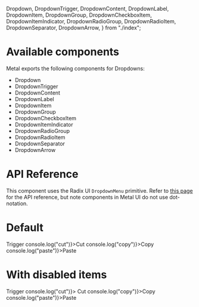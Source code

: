   Dropdown,
  DropdownTrigger,
  DropdownContent,
  DropdownLabel,
  DropdownItem,
  DropdownGroup,
  DropdownCheckboxItem,
  DropdownItemIndicator,
  DropdownRadioGroup,
  DropdownRadioItem,
  DropdownSeparator,
  DropdownArrow,
} from "./index";

<Meta title="DropdownThree" component={Dropdown} />

# Available components

Metal exports the following components for Dropdowns:

- Dropdown
- DropdownTrigger
- DropdownContent
- DropdownLabel
- DropdownItem
- DropdownGroup
- DropdownCheckboxItem
- DropdownItemIndicator
- DropdownRadioGroup
- DropdownRadioItem
- DropdownSeparator
- DropdownArrow

# API Reference

This component uses the Radix UI `DropdownMenu` primitive. Refer to [this page](https://radix-ui.com/primitives/docs/components/dropdown-menu#api-reference) for the API reference, but note components in Metal UI do not use dot-notation.

# Default

<Preview>
  <Story name="Default">
    <Dropdown>
      <DropdownTrigger>Trigger</DropdownTrigger>
      <DropdownContent>
        <DropdownItem onSelect={() => console.log("cut")}>Cut</DropdownItem>
        <DropdownItem onSelect={() => console.log("copy")}>Copy</DropdownItem>
        <DropdownItem onSelect={() => console.log("paste")}>Paste</DropdownItem>
        <DropdownArrow />
      </DropdownContent>
    </Dropdown>
  </Story>
</Preview>

# With disabled items

<Preview>
  <Story name="With disabled items">
    <Dropdown>
      <DropdownTrigger>Trigger</DropdownTrigger>
      <DropdownContent>
        <DropdownItem disabled onSelect={() => console.log("cut")}>
          Cut
        </DropdownItem>
        <DropdownItem onSelect={() => console.log("copy")}>Copy</DropdownItem>
        <DropdownItem onSelect={() => console.log("paste")}>Paste</DropdownItem>
        <DropdownArrow />
      </DropdownContent>
    </Dropdown>
  </Story>
</Preview>

